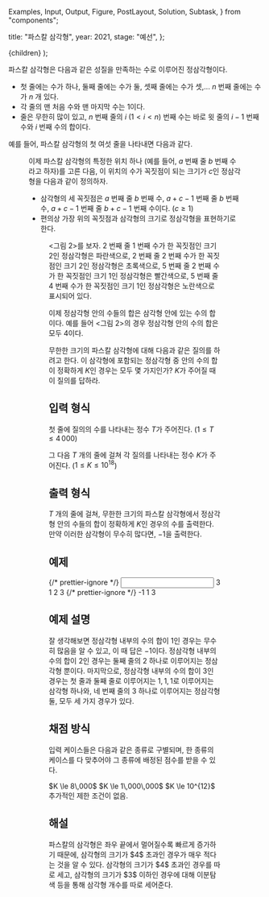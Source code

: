   Examples,
  Input,
  Output,
  Figure,
  PostLayout,
  Solution,
  Subtask,
} from "components";

  title: "파스칼 삼각형",
  year: 2021,
  stage: "예선",
};

  <PostLayout meta={meta}>{children}</PostLayout>
);

파스칼 삼각형은 다음과 같은 성질을 만족하는 수로 이루어진 정삼각형이다.

- 첫 줄에는 수가 하나, 둘째 줄에는 수가 둘,
  셋째 줄에는 수가 셋,... $n$ 번째 줄에는 수가 $n$ 개 있다.
- 각 줄의 맨 처음 수와 맨 마지막 수는 $1$이다.
- 줄은 무한히 많이 있고, $n$ 번째 줄의 $i$ ($1 \lt i \lt n$) 번째 수는 바로 윗 줄의 $i-1$ 번째 수와 $i$ 번째 수의 합이다.

예를 들어, 파스칼 삼각형의 첫 여섯 줄을 나타내면 다음과 같다.

<Figure
  src="/2021/pascal01-ae6d1a34.png"
  caption="&lt;그림 1&gt; 파스칼 삼각형의 첫 여섯 줄"
  width={320}
/>

이제 파스칼 삼각형의 특정한 위치 하나 (예를 들어, $a$ 번째 줄 $b$ 번째 수라고 하자)를 고른 다음, 이 위치의 수가 꼭짓점이 되는 크기가 $c$인 정삼각형을 다음과 같이 정의하자.

- 삼각형의 세 꼭짓점은 $a$ 번째 줄 $b$ 번째 수, $a+c-1$ 번째 줄 $b$ 번째 수, $a+c-1$ 번째 줄 $b+c-1$ 번째 수이다. ($c \ge 1$)
- 편의상 가장 위의 꼭짓점과 삼각형의 크기로 정삼각형을 표현하기로 한다.

<Figure
  src="/2021/pascal02-54e555cb.png"
  caption="&lt;그림 2&gt; 파스칼 삼각형 내부의 정삼각형 예"
  width={320}
/>

&lt;그림 2&gt;를 보자. $2$ 번째 줄 $1$ 번째 수가 한 꼭짓점인 크기 $2$인 정삼각형은 파란색으로, $2$ 번째 줄 $2$ 번째 수가 한 꼭짓점인 크기 $2$인 정삼각형은 초록색으로, $5$ 번째 줄 $2$ 번째 수가 한 꼭짓점인 크기 $1$인 정삼각형은 빨간색으로, $5$ 번째 줄 $4$ 번째 수가 한 꼭짓점인 크기 $1$인 정삼각형은 노란색으로 표시되어 있다.

이제 정삼각형 안의 수들의 합은 삼각형 안에 있는 수의 합이다. 예를 들어 &lt;그림 2&gt;의 경우 정삼각형 안의 수의 합은 모두 $4$이다.

무한한 크기의 파스칼 삼각형에 대해 다음과 같은 질의를 하려고 한다. 이 삼각형에 포함되는 정삼각형 중 안의 수의 합이 정확하게 $K$인 경우는 모두 몇 가지인가? $K$가 주어질 때 이 질의를 답하라.

## 입력 형식

첫 줄에 질의의 수를 나타내는 정수 $T$가 주어진다. ($1 \le T \le 4\,000$)

그 다음 $T$ 개의 줄에 걸쳐 각 질의를 나타내는 정수 $K$가 주어진다. ($1 \le K \le 10^{18}$)

## 출력 형식

$T$ 개의 줄에 걸쳐, 무한한 크기의 파스칼 삼각형에서 정삼각형 안의 수들의 합이 정확하게 $K$인 경우의 수를 출력한다. 만약 이러한 삼각형이 무수히 많다면, $-1$을 출력한다.

## 예제

<Examples>
  {/* prettier-ignore */}
  <Input>
3
1
2
3
  </Input>
  {/* prettier-ignore */}
  <Output>
-1
1
3
  </Output>
</Examples>

## 예제 설명

잘 생각해보면 정삼각형 내부의 수의 합이 $1$인 경우는 무수히 많음을 알 수 있고, 이 때 답은 $-1$이다. 정삼각형 내부의 수의 합이 $2$인 경우는 둘째 줄의 $2$ 하나로 이루어지는 정삼각형 뿐이다. 마지막으로, 정삼각형 내부의 수의 합이 $3$인 경우는 첫 줄과 둘째 줄로 이루어지는 $1, 1, 1$로 이루어지는 삼각형 하나와, 네 번째 줄의 $3$ 하나로 이루어지는 정삼각형 둘, 모두 세 가지 경우가 있다.

## 채점 방식

입력 케이스들은 다음과 같은 종류로 구별되며, 한 종류의 케이스를 다 맞추어야 그 종류에 배정된 점수를 받을 수 있다.

<Subtask index={1} score={17}>
  $K \le 8\,000$
</Subtask>
<Subtask index={2} score={21}>
  $K \le 1\,000\,000$
</Subtask>
<Subtask index={3} score={25}>
  $K \le 10^{12}$
</Subtask>
<Subtask index={4} score={37}>
  추가적인 제한 조건이 없음.
</Subtask>

## 해설

<Solution>
  파스칼의 삼각형은 좌우 끝에서 멀어질수록 빠르게 증가하기 때문에, 삼각형의
  크기가 $4$ 초과인 경우가 매우 적다는 것을 알 수 있다. 삼각형의 크기가 $4$
  초과인 경우를 따로 세고, 삼각형의 크기가 $3$ 이하인 경우에 대해 이분탐색 등을
  통해 삼각형 개수를 따로 세어준다.
</Solution>
